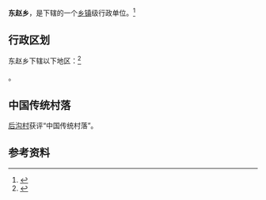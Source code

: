 {{中国乡级行政区|14/07/02/203/000}}

'''东赵乡'''，是{{PRC admin/fullname|14/07/02/203/000|3}}下辖的一个[[乡镇|乡镇]]级行政单位。<ref>{{PRC admin/ref sgc|{{PRC admin/parent|14/07/02/203/000}}}}</ref>

== 行政区划 ==

东赵乡下辖以下地区：<ref>{{PRC admin/ref sgc|14/07/02/203/000}}</ref>

{{PRC admin/children|14/07/02/203/000}}。

==中国传统村落==
[[后沟村|后沟村]]获评“中国传统村落”。

== 参考资料 ==

{{reflist}}

{{行政区划小作品}}
{{PRC admin/navcat|14/07/02/203/000}}
